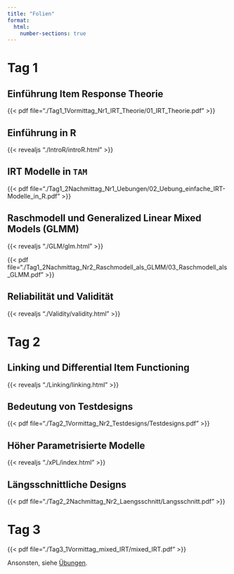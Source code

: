 ```yaml
---
title: "Folien"
format: 
  html:
    number-sections: true
---
```


# Tag 1
## Einführung Item Response Theorie
{{< pdf file="./Tag1_1Vormittag_Nr1_IRT_Theorie/01_IRT_Theorie.pdf" >}}

## Einführung in R
{{< revealjs "./IntroR/introR.html" >}}

## IRT Modelle in `TAM`
{{< pdf file="./Tag1_2Nachmittag_Nr1_Uebungen/02_Uebung_einfache_IRT-Modelle_in_R.pdf" >}}

## Raschmodell und Generalized Linear Mixed Models (GLMM)
{{< revealjs "./GLM/glm.html" >}}

{{< pdf file="./Tag1_2Nachmittag_Nr2_Raschmodell_als_GLMM/03_Raschmodell_als_GLMM.pdf" >}}

## Reliabilität und Validität
{{< revealjs "./Validity/validity.html" >}}

# Tag 2
## Linking und Differential Item Functioning
{{< revealjs "./Linking/linking.html" >}}

## Bedeutung von Testdesigns
{{< pdf file="./Tag2_1Vormittag_Nr2_Testdesigns/Testdesigns.pdf" >}}

## Höher Parametrisierte Modelle
{{< revealjs "./xPL/index.html" >}}

## Längsschnittliche Designs
{{< pdf file="./Tag2_2Nachmittag_Nr2_Laengsschnitt/Langsschnitt.pdf" >}}

# Tag 3
{{< pdf file="./Tag3_1Vormittag_mixed_IRT/mixed_IRT.pdf" >}}

Ansonsten, siehe [Übungen](https://nickhaf.github.io/IRT_workshop/exercises/). 
